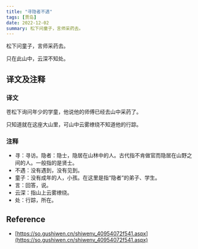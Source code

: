 ```yaml
---
title: "寻隐者不遇"
tags: [贾岛]
date: 2022-12-02
summary: 松下问童子，言师采药去。
---
```


松下问童子，言师采药去。

只在此山中，云深不知处。

## 译文及注释

### 译文

苍松下询问年少的学童，他说他的师傅已经去山中采药了。

只知道就在这座大山里，可山中云雾缭绕不知道他的行踪。

### 注释

- 寻：寻访。隐者：隐士，隐居在山林中的人。古代指不肯做官而隐居在山野之间的人。一般指的是贤士。
- 不遇：没有遇到，没有见到。
- 童子：没有成年的人，小孩。在这里是指“隐者”的弟子、学生。
- 言：回答，说。
- 云深：指山上云雾缭绕。
- 处：行踪，所在。

## Reference

- [https://so.gushiwen.cn/shiwenv_40954072f541.aspx](https://so.gushiwen.cn/shiwenv_40954072f541.aspx)
